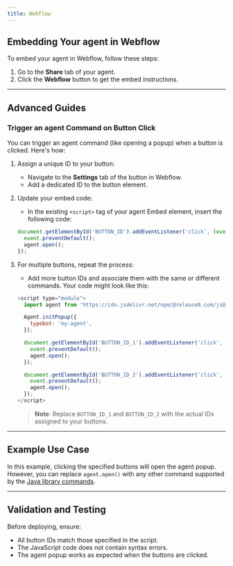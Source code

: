 ```yaml
---
title: Webflow
---
```

## Embedding Your agent in Webflow

To embed your agent in Webflow, follow these steps:

1. Go to the **Share** tab of your agent.
2. Click the **Webflow** button to get the embed instructions.

---

## Advanced Guides

### Trigger an agent Command on Button Click

You can trigger an agent command (like opening a popup) when a button is clicked. Here's how:

1. Assign a unique ID to your button:
   - Navigate to the **Settings** tab of the button in Webflow.
   - Add a dedicated ID to the button element.

2. Update your embed code:
   - In the existing `<script>` tag of your agent Embed element, insert the following code:

   ```javascript
   document.getElementById('BUTTON_ID').addEventListener('click', (event) => {
     event.preventDefault();
     agent.open();
   });
   ```

3. For multiple buttons, repeat the process:
   - Add more button IDs and associate them with the same or different commands. Your code might look like this:

   ```javascript
   <script type="module">
     import agent from 'https://cdn.jsdelivr.net/npm/@release0.com/js@0.3/dist/web.js';

     Agent.initPopup({
       typebot: 'my-agent',
     });

     document.getElementById('BUTTON_ID_1').addEventListener('click', (event) => {
       event.preventDefault();
       agent.open();
     });

     document.getElementById('BUTTON_ID_2').addEventListener('click', (event) => {
       event.preventDefault();
       agent.open();
     });
   </script>
   ```

   > **Note**: Replace `BUTTON_ID_1` and `BUTTON_ID_2` with the actual IDs assigned to your buttons.

---

## Example Use Case

In this example, clicking the specified buttons will open the agent popup. However, you can replace `agent.open()` with any other command supported by the [Java library commands](/help/deploy/web/libraries/html-javascript#commands).

---

## Validation and Testing

Before deploying, ensure:
- All button IDs match those specified in the script.
- The JavaScript code does not contain syntax errors.
- The agent popup works as expected when the buttons are clicked.

